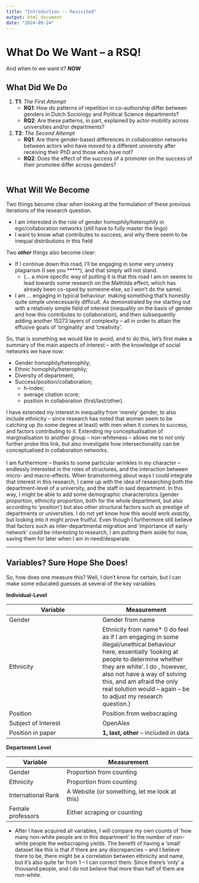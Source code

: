 ```yaml
---
title: "Introduction -- Revisited"
output: html_document
date: "2024-09-24"
---
```


# What Do We Want -- a RSQ!
And when to we want it? **NOW** 
\

## What Did We Do

1. **T1**: _The First Attempt_\
   - **RQ1**: How do patterns of repetition in co-authorship differ between genders in Dutch Sociology and Political Science departments?\
   - **RQ2**: Are these patterns, in part, explained by actor-mobility across universities and/or departments?\

2. **T2**: _The Second Attempt_\
    - **RQ1**: Are there gender-based differences in collaboration networks between actors who have moved to a different university after receiving their PhD and those who have not?\
   - **RQ2**: Does the effect of the success of a promoter on the success of their promotee differ across genders?\
\

## What Will We Become 

Two things become clear when looking at the formulation of these previous iterations of the research question.

- I am interested in the role of gender homophily/heterophily in ego/collaboration networks (still have to fully master the lingo)\
- I want to know what contributes to success, and why there seem to be inequal distributions in this field\

Two _**other**_ things also become clear: 

- If I continue down this road, I'll be engaging in some very unsexy plagiarism (I see you *****), and that simply will not stand.
  - (... a more specific way of putting it is that this road I am on seems to lead towards some research on the Mathilda effect, which has already been co-oped by someone else, so I won't do the same). 
- I am ... engaging in typical behaviour: making something that's honestly quite simple unnecessarily difficult. As demonstrated by me starting out with a relatively simple field of interest (inequality on the basis of gender and how this contributes to collaboration), and then subsequently adding another  15273 layers of complexity -- all in order to attain the effusive goals of 'originality' and 'creativity'. 

So, that is something we would like to avoid, and to do this, let's first make a summary of the main aspects of interest -- with the knowledge of social networks we have now: 

- Gender homophily/heterophily;  
- Ethnic homophily/heterophily;
- Diversity of department; 
- Success/position/collaboration;
  - h-index; 
  - average citation score; 
  - position in collaboration (first/last/other).
  
I have extended my interest in inequality from 'merely' gender, to also include ethnicity -- since research has noted that women seem to be catching up (to some degree at least) with men when it comes to success, and factors contributing to it. Extending my conceptualisation of marginalisation to another group -- non-whiteness -- allows me to not only further probe this link, but also investigate how intersectionality can be conceptualised in collaboration networks.\
\
I am furthermore -- thanks to some particular wrinkles in my character -- endlessly interested in the roles of structures, and the interaction between micro- and macro-effects. When brainstorming about ways I could integrate that interest in this research, I came up with the idea of researching both the department-level of a university, and the staff in said department. In this way, I might be able to add some demographic characteristics (gender proportion, ethnicity proportion, both for the whole department, but also according to 'position') but also other structural factors such as prestige of departments or universities. I do not yet know how this would work *exactly*, but looking into it might prove fruitful. 
Even though I furthermore still believe that factors such as inter-departmental migration and 'importance of early network' could be interesting to research, I am putting them aside for now, saving them for later when I am in need/desperate. 

---

## Variables? Sure Hope She Does!
So, how does one measure this? Well, I don't know for certain, but I can make some educated guesses at several of the key variables. 

__Individual-Level__

| Variable | Measurement |
|-----------|-----------|
| Gender | Gender from name |
| Ethnicity | Ethnicity from name* (I do feel as if I am engaging in some illegal/unethical behaviour here, essentially 'looking at people to determine whether they are white'. I do , however, also not have a way of solving this, and am afraid the only real solution would -- again -- be to adjust my research question.)|
| Position | Position from webscraping |
| Subject of Interest | OpenAlex |
| Position in paper | **1, last, other** -- included in data |

__Department Level__

| Variable | Measurement |
|-----------|-----------|
| Gender | Proportion from counting  |
| Ethnicity | Proportion from counting |
| International Rank | A Website (or something, let me look at this)|
| Female professors | Either scraping or counting |

* After I have acquired all variables, I will compare my own counts of 'how many non-white people are in this department' to the number of non-white people the webscraping yields. The benefit of having a 'small' dataset like this is that if there are any discrepancies -- and I believe there to be, there might be a correlation between ethnicity and name, but it's also quite far from 1 -- I can correct them. Since there's 'only' a thousand people, and I do not believe that more than half of them are non-white. 
